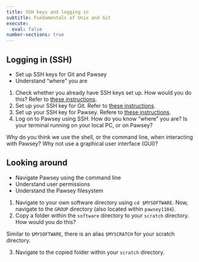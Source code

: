 ```yaml
---
title: SSH keys and logging in
subtitle: Fundamentals of Unix and Git
execute: 
  eval: false
number-sections: true
---
```


## Logging in (SSH)

::: {.callout-note title="Objectives" icon="false"}
-   Set up SSH keys for Git and Pawsey
-   Understand "where" you are
:::

1.  Check whether you already have SSH keys set up. How would you do this? Refer to [these instructions](ssh.qmd#sec-sshkeys).
2.  Set up your SSH key for Git. Refer to [these instructions](ssh.qmd#sec-ssh-git).
3.  Set up your SSH key for Pawsey. Refere to [these instructions](ssh.qmd#sec-ssh-pawsey).
4.  Log on to Pawsey using SSH. How do you know "where" you are? Is your terminal running on your local PC, or on Pawsey?

::: {.callout-warning title="Discussion"}
Why do you think we use the shell, or the command line, when interacting with Pawsey? Why not use a graphical user interface (GUI)?
:::

## Looking around

::: {.callout-note title="Objectives" icon="false"}
-   Navigate Pawsey using the command line
-   Understand user permissions
-   Understand the Pawsey filesystem
:::

1.  Navigate to your own software directory using `cd $MYSOFTWARE`. Now, navigate to the `GROUP` directory (also located within `pawsey1104`).
2.  Copy a folder within the `software` directory to your `scratch` directory. How would you do this?

::: {.callout-tip title="Tip" collapse="true"}
Similar to `$MYSOFTWARE`, there is an alias `$MYSCRATCH` for your scratch directory.
:::

3.  Navigate to the copied folder within your `scratch` directory.